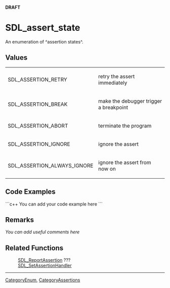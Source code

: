 <!-- pragma section-numbers off -->
<!-- pragma camelcase off -->
'''DRAFT'''

= SDL_assert_state =
An enumeration of ^assertion states^.


== Values ==
{|
|SDL_ASSERTION_RETRY
|retry the assert immediately
|-
|SDL_ASSERTION_BREAK
|make the debugger trigger a breakpoint
|-
|SDL_ASSERTION_ABORT
|terminate the program
|-
|SDL_ASSERTION_IGNORE
|ignore the assert
|-
|SDL_ASSERTION_ALWAYS_IGNORE
|ignore the assert from now on
|}

== Code Examples ==
```c++
You can add your code example here
```

== Remarks ==
''You can add useful comments here''

== Related Functions ==
:[[SDL_ReportAssertion]] ???
:[[SDL_SetAssertionHandler]]

----
[[CategoryEnum]], [[CategoryAssertions]]
